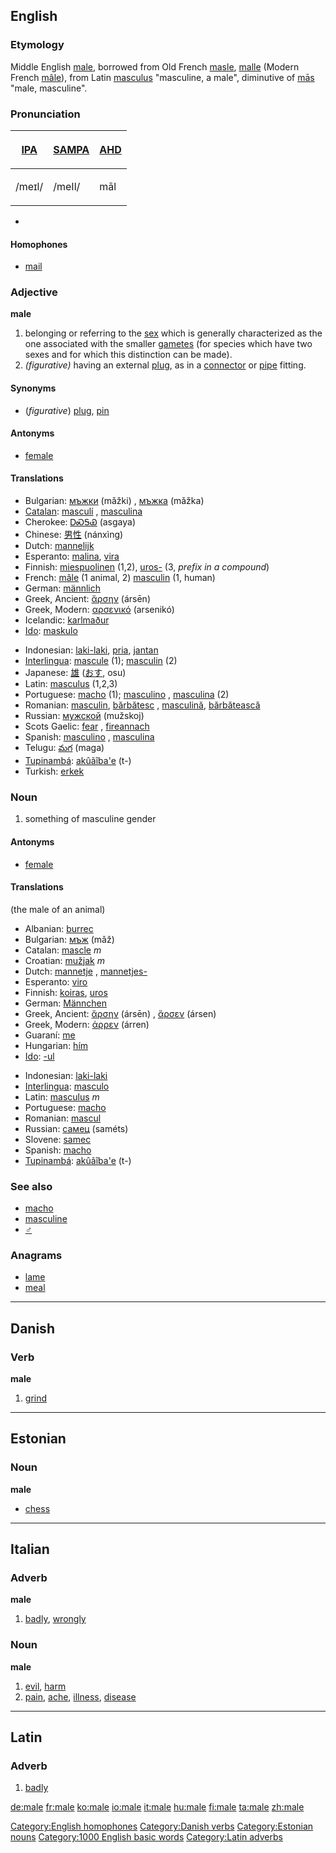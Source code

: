 {{see2|Malé|mâle}}
==English==

===Etymology===
Middle English [[male]], borrowed from Old French [[masle]], [[malle]] (Modern French [[mâle]]), from Latin [[masculus]] "masculine, a male", diminutive of [[mas|mās]] "male, masculine".

===Pronunciation===
{| border=1 cellpadding=5
! [[w:IPA|IPA]] !! [[w:SAMPA|SAMPA]] !! [[AHD]]
|-
| /meɪl/ || /meIl/ || māl
|}

*{{audio|en-us-male.ogg|Audio (US)}}

====Homophones====
*[[mail]]
[[Category:English homophones]]

===Adjective===
'''male''' {{notcomp}}

#belonging or referring to the [[sex]] which is generally characterized as the one associated with the smaller [[gamete]]s (for species which have two sexes and for which this distinction can be made).
#''(figurative)'' having an external [[plug]], as in a [[connector]] or [[pipe]] fitting.

====Synonyms====
* (''figurative'') [[plug]], [[pin]]

====Antonyms====
*[[female]]

====Translations====
{{top}}
*Bulgarian: [[мъжки]] (mǎžki) {{m}}, [[мъжка]] (mǎžka) {{f}}
*[[Catalan]]: [[masculí]] {{m}}, [[masculina]] {{f}}
*Cherokee: [[ᎠᏍᎦᏯ]] (asgaya)
*Chinese: [[男性]] (nánxìng)
*Dutch: [[mannelijk]]
*Esperanto: [[malina]], [[vira]]
*Finnish: [[miespuolinen]] (1,2), [[uros|uros-]] (3, ''prefix in a compound'')
*French: [[mâle]] (1 animal, 2) [[masculin]] (1, human)
*German: [[männlich]]
*Greek, Ancient: [[ἄρσην]] (ársēn)
*Greek, Modern: [[αρσενικό]] (arsenikó)
*Icelandic: [[karlmaður]]
*[[Ido]]: [[maskulo]]
{{mid}}
*Indonesian: [[laki-laki]], [[pria]], [[jantan]]
*[[Interlingua]]: [[mascule]] (1); [[masculin]] (2)
*Japanese: [[雄]] ([[おす]], osu)
*Latin: [[masculus]] (1,2,3)
*Portuguese: [[macho]] {{m}} (1); [[masculino]] {{m}}, [[masculina]] {{f}} (2)
*Romanian: [[masculin]], [[bărbătesc]] {{m}}, [[masculină]], [[bărbătească]] {{f}}
*Russian: [[мужской]] (mužskoj)
*Scots Gaelic: [[fear#Scots Gaelic|fear]] {{m}}, [[fireannach]] {{m}}
*Spanish: [[masculino]] {{m}}, [[masculina]] {{f}}
*Telugu: [[మగ]] (maga)
*[[Tupinambá]]: [[akûãîba'e]] (t-)
*Turkish: [[erkek]]
{{bottom}}

===Noun===
{{en-noun-reg}}

#something of masculine gender

====Antonyms====
*[[female]]

====Translations====
(the male of an animal)
{{top}}
*Albanian: [[burrec]]
*Bulgarian: [[мъж]] (mǎž) {{m}}
*Catalan: [[mascle]] ''m''
*Croatian: [[mužjak]] ''m''
*Dutch: [[mannetje]] {{n}}, [[mannetjes-]]
*Esperanto: [[viro]]
*Finnish: [[koiras]], [[uros]]
*German: [[Männchen]] {{n}}
*Greek, Ancient: [[ἄρσην]] (ársēn) {{m}}, [[ἄρσεν]] (ársen) {{n}}
*Greek, Modern: [[άρρεν]] (árren)
*Guaraní: [[me]]
*Hungarian: [[hím]]
*[[Ido]]: [[-ul]]
{{mid}}
*Indonesian: [[laki-laki]]
*[[Interlingua]]: [[masculo]]
*Latin: [[masculus]] ''m''
*Portuguese: [[macho]] {{m}}
*Romanian: [[mascul]]
*Russian: [[самец]] (saméts) {{m}}
*Slovene: [[samec]] {{m}}
*Spanish: [[macho]] {{m}}
*[[Tupinambá]]: [[akûãîba'e]] (t-)
{{bottom}}

===See also===
*[[macho]]
*[[masculine]]
*[[♂]]

===Anagrams===
*[[lame]]
*[[meal]]


----

==Danish==

===Verb===
'''male'''

#[[grind]]

[[Category:Danish verbs]]


----

==Estonian==
===Noun===
'''male'''
* [[chess]]

[[Category:Estonian nouns]]


----

==Italian==
===Adverb===
'''male'''
# [[badly]], [[wrongly]]
===Noun===
'''male''' {{m}}
# [[evil]], [[harm]]
# [[pain]], [[ache]], [[illness]], [[disease]]


----

==Latin==
===Adverb===
{{la-ad|male|peius|pessim&#275;}}
#[[badly]]

[[Category:1000 English basic words]]
[[Category:Latin adverbs]]

[[de:male]]
[[fr:male]]
[[ko:male]]
[[io:male]]
[[it:male]]
[[hu:male]]
[[fi:male]]
[[ta:male]]
[[zh:male]]